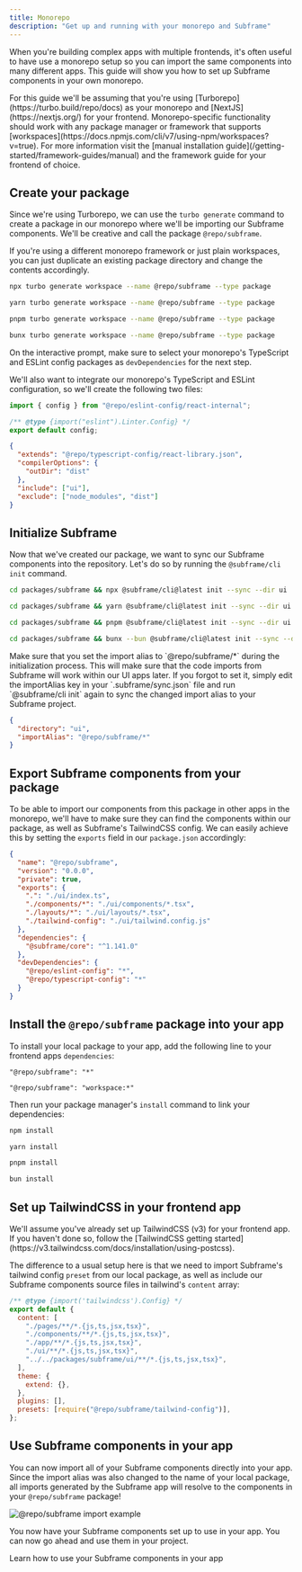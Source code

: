 ```yaml
---
title: Monorepo
description: "Get up and running with your monorepo and Subframe"
---
```


When you're building complex apps with multiple frontends, it's often useful to have use a monorepo setup so you can import the same components into many different apps. This guide will show you how to set up Subframe components in your own monorepo.

<Note>
  For this guide we'll be assuming that you're using [Turborepo](https://turbo.build/repo/docs) as your monorepo and [NextJS](https://nextjs.org/) for your frontend. Monorepo-specific functionality should work with any package manager or framework that supports [workspaces](https://docs.npmjs.com/cli/v7/using-npm/workspaces?v=true). For more information visit the [manual installation guide](/getting-started/framework-guides/manual) and the framework guide for your frontend of choice. 
</Note>

## Create your package

Since we're using Turborepo, we can use the `turbo generate` command to create a package in our monorepo where we'll be importing our Subframe components. We'll be creative and call the package `@repo/subframe`.

<Tip>
  If you're using a different monorepo framework or just plain workspaces, you can just duplicate an existing package directory and change the contents accordingly.
</Tip>

<CodeGroup>

  ```bash npm
  npx turbo generate workspace --name @repo/subframe --type package
  ```
  ```bash yarn
  yarn turbo generate workspace --name @repo/subframe --type package
  ```
  ```bash pnpm
  pnpm turbo generate workspace --name @repo/subframe --type package
  ```
  ```bash bun
  bunx turbo generate workspace --name @repo/subframe --type package
  ```

</CodeGroup>

On the interactive prompt, make sure to select your monorepo's TypeScript and ESLint config packages as `devDependencies` for the next step. 

We'll also want to integrate our monorepo's TypeScript and ESLint configuration, so we'll create the following two files:

<CodeGroup>

  ```javascript packages/subframe/eslint.config.mjs 
  import { config } from "@repo/eslint-config/react-internal";

  /** @type {import("eslint").Linter.Config} */
  export default config;
  ```

  ```json packages/subframe/tsconfig.json 
  {
    "extends": "@repo/typescript-config/react-library.json",
    "compilerOptions": {
      "outDir": "dist"
    },
    "include": ["ui"],
    "exclude": ["node_modules", "dist"]
  }
  ```

</CodeGroup>

## Initialize Subframe

Now that we've created our package, we want to sync our Subframe components into the repository. Let's do so by running the `@subframe/cli init` command.


<CodeGroup>

  ```bash npm
  cd packages/subframe && npx @subframe/cli@latest init --sync --dir ui
  ```
  ```bash yarn
  cd packages/subframe && yarn @subframe/cli@latest init --sync --dir ui
  ```
  ```bash pnpm
  cd packages/subframe && pnpm @subframe/cli@latest init --sync --dir ui
  ```
  ```bash bun
  cd packages/subframe && bunx --bun @subframe/cli@latest init --sync --dir ui
  ```

</CodeGroup>

<Warning>
  Make sure that you set the import alias to `@repo/subframe/*` during the initialization process. This will make sure that the code imports from Subframe will work within our UI apps later. 
  If you forgot to set it, simply edit the importAlias key in your `.subframe/sync.json` file and run `@subframe/cli init` again to sync the changed import alias to your Subframe project.

  ```json packages/subframe/.subframe/sync.json {3}
  {
    "directory": "ui",
    "importAlias": "@repo/subframe/*"
  }
  ```

</Warning>

## Export Subframe components from your package

To be able to import our components from this package in other apps in the monorepo, we'll have to make sure they can find the components within our package, as well as Subframe's TailwindCSS config. 
We can easily achieve this by setting the `exports` field in our `package.json` accordingly:


```json packages/subframe/package.json {5-10}
{
  "name": "@repo/subframe",
  "version": "0.0.0",
  "private": true,
  "exports": {
    ".": "./ui/index.ts",
    "./components/*": "./ui/components/*.tsx",
    "./layouts/*": "./ui/layouts/*.tsx",
    "./tailwind-config": "./ui/tailwind.config.js"
  },
  "dependencies": {
    "@subframe/core": "^1.141.0"
  },
  "devDependencies": {
    "@repo/eslint-config": "*",
    "@repo/typescript-config": "*"
  }
}

```

## Install the `@repo/subframe` package into your app

To install your local package to your app, add the following line to your frontend apps `dependencies`:


<CodeGroup>

  ```text apps/web/package.json (npm and yarn)
  "@repo/subframe": "*"
  ```
  ```text apps/web/package.json (pnpm and bun)
  "@repo/subframe": "workspace:*"
  ```

</CodeGroup>

Then run your package manager's `install` command to link your dependencies:

<CodeGroup>

  ```bash npm
  npm install
  ```
  ```bash yarn
  yarn install
  ```
  ```bash pnpm
  pnpm install
  ```
  ```bash bun
  bun install
  ```

</CodeGroup>

## Set up TailwindCSS in your frontend app

<Note>
  We'll assume you've already set up TailwindCSS (v3) for your frontend app. If you haven't done so, follow the [TailwindCSS getting started](https://v3.tailwindcss.com/docs/installation/using-postcss).
</Note>

The difference to a usual setup here is that we need to import Subframe's tailwind config `preset` from our local package, as well as include our Subframe components source files in tailwind's `content` array:


```javascript apps/web/tailwind.config.js {8, 14}
/** @type {import('tailwindcss').Config} */
export default {
  content: [
    "./pages/**/*.{js,ts,jsx,tsx}",
    "./components/**/*.{js,ts,jsx,tsx}",
    "./app/**/*.{js,ts,jsx,tsx}",
    "./ui/**/*.{js,ts,jsx,tsx}",
    "../../packages/subframe/ui/**/*.{js,ts,jsx,tsx}",
  ],
  theme: {
    extend: {},
  },
  plugins: [],
  presets: [require("@repo/subframe/tailwind-config")],
};
```

## Use Subframe components in your app

You can now import all of your Subframe components directly into your app. Since the import alias was also changed to the name of your local package, all imports generated by the Subframe app will resolve to the components in your `@repo/subframe` package!

![@repo/subframe import example](/images/getting-started/framework-guides/monorepo/subframe-import-example.webp)


You now have your Subframe components set up to use in your app. You can now go ahead and use them in your project.

<Card title="Using components" href="/developing-with-subframe/basics/using-components">
    Learn how to use your Subframe components in your app
</Card>